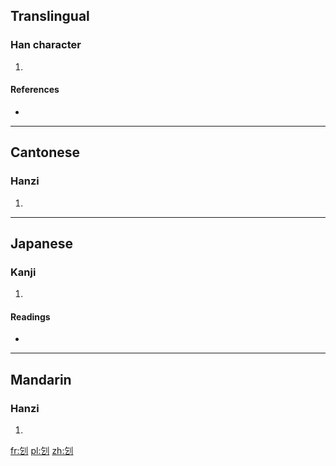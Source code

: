 ==Translingual==

===Han character===
{{Han char|rn=18|rad=刀|as=03|sn=5|four=8270<sub>0</sub>|canj=人弓中弓 (ONLN)|ids=⿰[[乞]][[刂]]}}

# {{defn|Han|sort=刀03}}

====References====
* {{Han ref|kx=0136.140|dkj=01863|dj=0307.100|hdz=10324.050|uh=5209|ud=21001|bh=C9BE|bd=51646}}

----

==Cantonese==

===Hanzi===
{{yue-hanzi|jyut=|y=gei1}}

# {{defn|lang=yue|sort=刀03}}

----

==Japanese==

===Kanji===
{{ja-kanji|grade=|rs=刀03}}

# {{defn|lang=ja|sort=刀03}}

====Readings====
* {{ja-readings|on=[[き]] (ki), [[け]] (ke)|kun=[[たつ]] (tatsu)}}

----

==Mandarin==

===Hanzi===
{{cmn-hanzi|pin=[[jī]] ([[ji1]])|wg=chi<sup>1</sup>}}

# {{defn|lang=cmn|sort=刀03}}

[[fr:刉]]
[[pl:刉]]
[[zh:刉]]